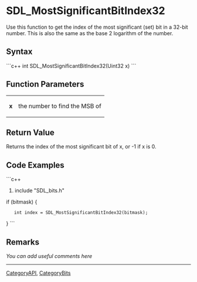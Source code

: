 
<!-- #*^*^*^*^*See http://wiki.libsdl.org/moin.cgi/SGFunctions for details on editing this page*^*^*^*^* -->


= SDL_MostSignificantBitIndex32 =
Use this function to get the index of the most significant (set) bit in a
32-bit number. This is also the same as the base 2 logarithm of the number.




== Syntax ==
```c++
int SDL_MostSignificantBitIndex32(Uint32 x)
```


== Function Parameters ==
{|
|'''x'''
|the number to find the MSB of
|}


== Return Value ==
Returns the index of the most significant bit of x, or -1 if x is 0.

== Code Examples ==
```c++
#include "SDL_bits.h"

if (bitmask) {
    int index = SDL_MostSignificantBitIndex32(bitmask);
}
```

== Remarks ==
''You can add useful comments here''

<!-- #Leave this section as-is unless you have a remark to put in.  In that case, replace ''You can add useful comments here'' with your remark(s) following the Style Guide instructions.  Leave the rest of the markup alone and delete this comment. -->


----
[[CategoryAPI]], [[CategoryBits]]
<!-- #See the Style Guide for instructions on editing the footer. -->
